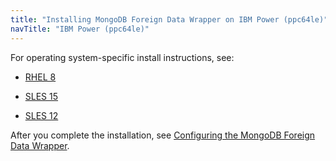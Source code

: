 ```yaml
---
title: "Installing MongoDB Foreign Data Wrapper on IBM Power (ppc64le)"
navTitle: "IBM Power (ppc64le)"
---
```


For operating system-specific install instructions, see:

  - [RHEL 8](13_mongo_rhel8_ppcle)
  
  - [SLES 15](17_mongo_sles15_ppcle)
  - [SLES 12](19_mongo_sles12_ppcle)

After you complete the installation, see [Configuring the MongoDB Foreign Data Wrapper](../../07_configuring_the_mongo_data_adapter).

